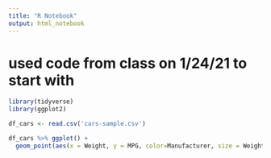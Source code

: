 ```yaml
---
title: "R Notebook"
output: html_notebook
---
```


# used code from class on 1/24/21 to start with
```r
library(tidyverse)
library(ggplot2)

df_cars <- read.csv('cars-sample.csv')

df_cars %>% ggplot() + 
  geom_point(aes(x = Weight, y = MPG, color=Manufacturer, size = Weight, alpha = 0.5))
  

```